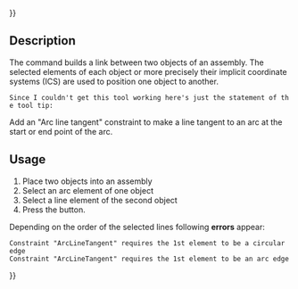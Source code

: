 {{UnfinishedDocu{{#translation:}}}}
<languages/>

{{Docnav
|[[Assembly3_ConstraintLineVertical|Line vertical]]
|[[Assembly3_ConstraintSketchPlane|Sketch plane]]
|[[Assembly3_Workbench|Assembly3]]
|IconL=Assembly_ConstraintLineVertical.svg
|IconR=Assembly_ConstraintSketchPlane.svg
|IconC=Assembly3_workbench_icon.svg
}}

{{GuiCommand
|Name=Assembly3 ConstraintArcLineTangent
|Icon=Assembly_ConstraintArcLineTangent.svg
|Workbenches=[[Assembly3_Workbench|Assembly3]]
}}

== Description ==

The {{Button|[[Image:Assembly_ConstraintArcLineTangent.svg|16px]] [[Assembly3_ConstraintArcLineTangent|Arc line tangent]]}} command builds a link between two objects of an assembly. The selected elements of each object or more precisely their implicit coordinate systems (ICS) are used to position one object to another.

 Since I couldn't get this tool working here's just the statement of the tool tip: 
Add an "Arc line tangent" constraint to make a line tangent to an arc at the start or end point of the arc.

== Usage ==

# Place two objects into an assembly
# Select an arc element of one object
# Select a line element of the second object
# Press the {{Button|[[Image:Assembly_ConstraintArcLineTangent.svg|16px]] [[Assembly3_ConstraintArcLineTangent|Arc line tangent]]}} button.


Depending on the order of the selected lines following '''errors''' appear:
 Constraint "ArcLineTangent" requires the 1st element to be a circular edge
 Constraint "ArcLineTangent" requires the 1st element to be an arc edge


{{Docnav
|[[Assembly3_ConstraintLineVertical|Line vertical]]
|[[Assembly3_ConstraintSketchPlane|Sketch plane]]
|[[Assembly3_Workbench|Assembly3]]
|IconL=Assembly_ConstraintLineVertical.svg
|IconR=Assembly_ConstraintSketchPlane.svg
|IconC=Assembly3_workbench_icon.svg
}}

{{Userdocnavi{{#translation:}}}}